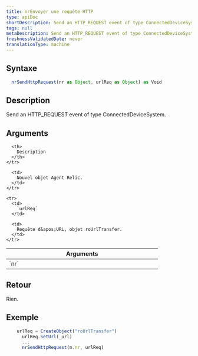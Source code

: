 ```yaml
---
title: nrEnvoyer une requête HTTP
type: apiDoc
shortDescription: Send an HTTP_REQUEST event of type ConnectedDeviceSystem.
tags: null
metaDescription: Send an HTTP_REQUEST event of type ConnectedDeviceSystem.
freshnessValidatedDate: never
translationType: machine
---
```


## Syntaxe

```js
  nrSendHttpRequest(nr as Object, urlReq as Object) as Void
```

## Description

Send an HTTP\_REQUEST event of type ConnectedDeviceSystem.

## Arguments

<table>
  <thead>
    <tr>
      <th width="25%">
        Arguments
      </th>

      <th>
        Description
      </th>
    </tr>
  </thead>

  <tbody>
    <tr>
      <td>
        `nr`
      </td>

      <td>
        Nouvel objet Agent Relic.
      </td>
    </tr>

    <tr>
      <td>
        `urlReq`
      </td>

      <td>
        Requête d&apos;URL, objet roUrlTransfer.
      </td>
    </tr>
  </tbody>
</table>

## Retour

Rien.

## Exemple

```js
  	urlReq = CreateObject("roUrlTransfer")
	  urlReq.SetUrl(_url)
	  ...
	  nrSendHttpRequest(m.nr, urlReq)
```